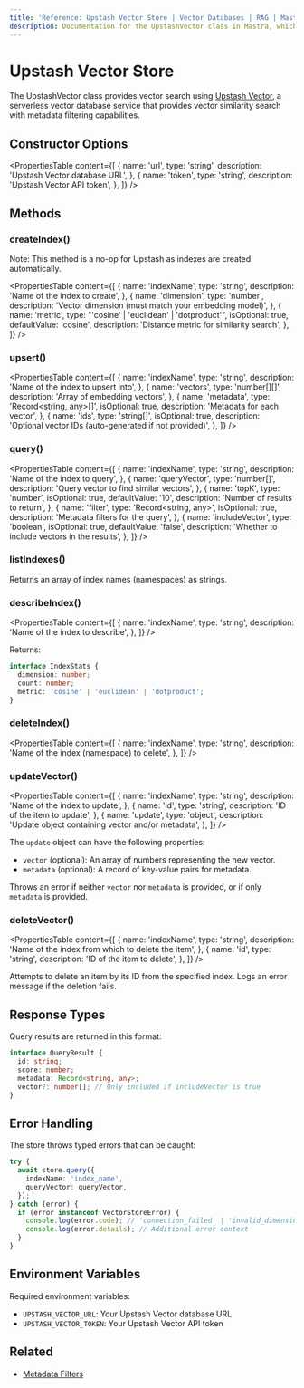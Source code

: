 ```yaml
---
title: 'Reference: Upstash Vector Store | Vector Databases | RAG | Mastra Docs'
description: Documentation for the UpstashVector class in Mastra, which provides vector search using Upstash Vector.
---
```


# Upstash Vector Store

The UpstashVector class provides vector search using [Upstash Vector](https://upstash.com/vector), a serverless vector database service that provides vector similarity search with metadata filtering capabilities.

## Constructor Options

<PropertiesTable
  content={[
    {
      name: 'url',
      type: 'string',
      description: 'Upstash Vector database URL',
    },
    {
      name: 'token',
      type: 'string',
      description: 'Upstash Vector API token',
    },
  ]}
/>

## Methods

### createIndex()

Note: This method is a no-op for Upstash as indexes are created automatically.

<PropertiesTable
  content={[
    {
      name: 'indexName',
      type: 'string',
      description: 'Name of the index to create',
    },
    {
      name: 'dimension',
      type: 'number',
      description: 'Vector dimension (must match your embedding model)',
    },
    {
      name: 'metric',
      type: "'cosine' | 'euclidean' | 'dotproduct'",
      isOptional: true,
      defaultValue: 'cosine',
      description: 'Distance metric for similarity search',
    },
  ]}
/>

### upsert()

<PropertiesTable
  content={[
    {
      name: 'indexName',
      type: 'string',
      description: 'Name of the index to upsert into',
    },
    {
      name: 'vectors',
      type: 'number[][]',
      description: 'Array of embedding vectors',
    },
    {
      name: 'metadata',
      type: 'Record<string, any>[]',
      isOptional: true,
      description: 'Metadata for each vector',
    },
    {
      name: 'ids',
      type: 'string[]',
      isOptional: true,
      description: 'Optional vector IDs (auto-generated if not provided)',
    },
  ]}
/>

### query()

<PropertiesTable
  content={[
    {
      name: 'indexName',
      type: 'string',
      description: 'Name of the index to query',
    },
    {
      name: 'queryVector',
      type: 'number[]',
      description: 'Query vector to find similar vectors',
    },
    {
      name: 'topK',
      type: 'number',
      isOptional: true,
      defaultValue: '10',
      description: 'Number of results to return',
    },
    {
      name: 'filter',
      type: 'Record<string, any>',
      isOptional: true,
      description: 'Metadata filters for the query',
    },
    {
      name: 'includeVector',
      type: 'boolean',
      isOptional: true,
      defaultValue: 'false',
      description: 'Whether to include vectors in the results',
    },
  ]}
/>

### listIndexes()

Returns an array of index names (namespaces) as strings.

### describeIndex()

<PropertiesTable
  content={[
    {
      name: 'indexName',
      type: 'string',
      description: 'Name of the index to describe',
    },
  ]}
/>

Returns:

```typescript copy
interface IndexStats {
  dimension: number;
  count: number;
  metric: 'cosine' | 'euclidean' | 'dotproduct';
}
```

### deleteIndex()

<PropertiesTable
  content={[
    {
      name: 'indexName',
      type: 'string',
      description: 'Name of the index (namespace) to delete',
    },
  ]}
/>

### updateVector()

<PropertiesTable
  content={[
    {
      name: 'indexName',
      type: 'string',
      description: 'Name of the index to update',
    },
    {
      name: 'id',
      type: 'string',
      description: 'ID of the item to update',
    },
    {
      name: 'update',
      type: 'object',
      description: 'Update object containing vector and/or metadata',
    },
  ]}
/>

The `update` object can have the following properties:

- `vector` (optional): An array of numbers representing the new vector.
- `metadata` (optional): A record of key-value pairs for metadata.

Throws an error if neither `vector` nor `metadata` is provided, or if only `metadata` is provided.

### deleteVector()

<PropertiesTable
  content={[
    {
      name: 'indexName',
      type: 'string',
      description: 'Name of the index from which to delete the item',
    },
    {
      name: 'id',
      type: 'string',
      description: 'ID of the item to delete',
    },
  ]}
/>

Attempts to delete an item by its ID from the specified index. Logs an error message if the deletion fails.

## Response Types

Query results are returned in this format:

```typescript copy
interface QueryResult {
  id: string;
  score: number;
  metadata: Record<string, any>;
  vector?: number[]; // Only included if includeVector is true
}
```

## Error Handling

The store throws typed errors that can be caught:

```typescript copy
try {
  await store.query({
    indexName: 'index_name',
    queryVector: queryVector,
  });
} catch (error) {
  if (error instanceof VectorStoreError) {
    console.log(error.code); // 'connection_failed' | 'invalid_dimension' | etc
    console.log(error.details); // Additional error context
  }
}
```

## Environment Variables

Required environment variables:

- `UPSTASH_VECTOR_URL`: Your Upstash Vector database URL
- `UPSTASH_VECTOR_TOKEN`: Your Upstash Vector API token

## Related

- [Metadata Filters](./metadata-filters)
